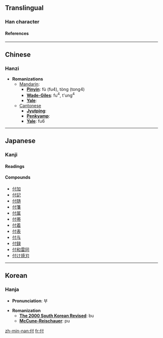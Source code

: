 ==Translingual==
===Han character===
{{Han char|rad=人|as=03|sn=5|so=|four=2420<sub>0</sub>|canj=人木戈 (ODI)|cmean=[[give]], [[deliver]], [[pay]], [[hand over]];  [[entrust]]}}
====References====
{{Han ref|kx=0092.120|dkj=00373|dj=0196.020|hdz=10112.050|uh=4ED8|ud=20184|bh=A549|bd=42313}}
----
==Chinese==
===Hanzi===


* '''Romanizations'''
** [[Mandarin]]:
*** '''[[Pinyin]]''': fù (fu4), tòng (tong4)
*** '''[[Wade-Giles]]''': fu<sup>4</sup>, t'ung<sup>4</sup>
*** '''[[Yale]]''': 
**[[Cantonese]]
***'''[[Jyutping]]''':
***'''[[Penkyamp]]''': 
***'''[[Yale]]''': fu6


----
==Japanese==
===Kanji===


{{ja-kanji|grade=|rs=人03|simple=}}
====Readings====
{{ja-readings|on=[[ふ]] (fu)|kun=[[つく]] (tsuku), [[つける]] (tsukeru), [[あたえる]] (ataeru)}}

====Compounds====
*[[付加]]
*[[付記]]
*[[付随]]
*[[付箋]]
*[[付属]]
*[[付帯]]
*[[付着]]
*[[付表]]
*[[付与]]
*[[付録]]
*[[付和雷同]]
*[[付け焼刃]]



----

==Korean==
===Hanja===

* '''Pronunciation''': 부

* '''Romanization'''
** '''[[The 2000 South Korean Revised Romanization|The 2000 South Korean Revised]]''': bu
** '''[[McCune-Reischauer]]''': pu


[[zh-min-nan:付]]
[[fr:付]]